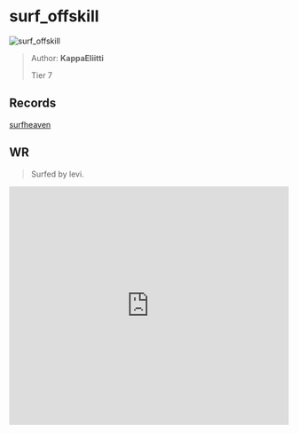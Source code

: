 
# surf_offskill

![surf_offskill](https://raw.githubusercontent.com/Sayt123/SurfMapPics/Maps-and-bonuses/csgo/surf_offskill.jpg)

> Author: **KappaEliitti**
>
> Tier 7

## Records

[surfheaven](https://surfheaven.eu/map/surf_offskill)

## WR

> Surfed by levi.

<iframe
width="100%"
height="430"
src="https://www.youtube.com/embed/EIhkc6Yv1Bo"
frameborder="0"
allow="accelerometer; autoplay; clipboard-write; encrypted-media; gyroscope; picture-in-picture"
allowFullScreen
/>

```md

[Surf Timer] - the rick finished in 01:10:99 (WR -01:01:09)
[Surf Timer] - the rick beat the map record! Rank: 1/8

Runner's notes: "welfare upload"

Previous WR holder: rulldar


```
                